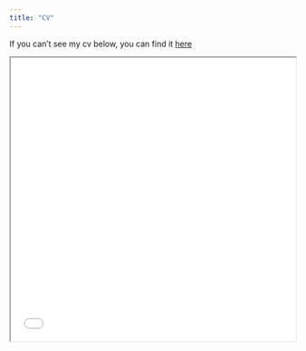 ```yaml
---
title: "CV"
---
```


If you can't see my cv below, you can find it [here](https://briandaza.github.io/Brian%20Daza%20CV.pdf)

<iframe src="Brian Daza CV.pdf" width="100%" height="500px">    </iframe>